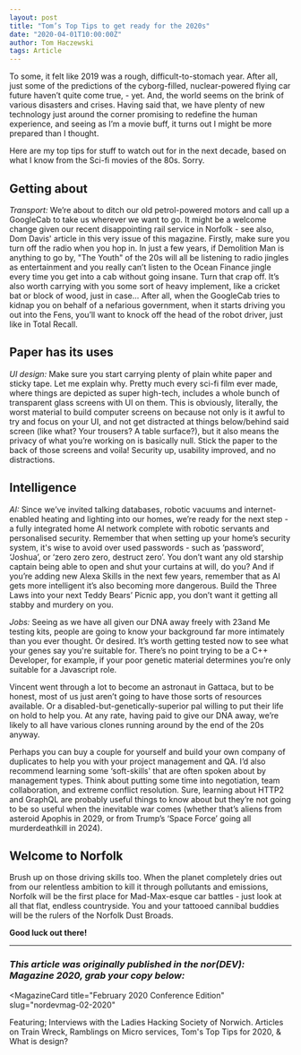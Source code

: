 ```yaml
---
layout: post
title: "Tom’s Top Tips to get ready for the 2020s"
date: "2020-04-01T10:00:00Z"
author: Tom Haczewski
tags: Article
---
```


To some, it felt like 2019 was a rough, difficult-to-stomach year. After all, just some of the predictions of the cyborg-filled, nuclear-powered flying car future haven’t quite come true, - yet. And, the world seems on the brink of various disasters and crises. Having said that, we have plenty of new technology just around the corner promising to redefine the human experience, and seeing as I’m a movie buff, it turns out I might be more prepared than I thought.

Here are my top tips for stuff to watch out for in the next decade, based on what I know from the Sci-fi movies of the 80s. Sorry.

## Getting about

_Transport:_ We’re about to ditch our old petrol-powered motors and call up a GoogleCab to take us wherever we want to go. It might be a welcome change given our recent disappointing rail service in Norfolk - see also, Dom Davis' article in this very issue of this magazine. Firstly, make sure you turn off the radio when you hop in. In just a few years, if Demolition Man is anything to go by, "The Youth" of the 20s will all be listening to radio jingles as entertainment and you really can’t listen to the Ocean Finance jingle every time you get into a cab without going insane. Turn that crap off. It’s also worth carrying with you some sort of heavy implement, like a cricket bat or block of wood, just in case… After all, when the GoogleCab tries to kidnap you on behalf of a nefarious government, when it starts driving you out into the Fens, you’ll want to knock off the head of the robot driver, just like in Total Recall.

## Paper has its uses

_UI design:_ Make sure you start carrying plenty of plain white paper and sticky tape. Let me explain why. Pretty much every sci-fi film ever made, where things are depicted as super high-tech, includes a whole bunch of transparent glass screens with UI on them. This is obviously, literally, the worst material to build computer screens on because not only is it awful to try and focus on your UI, and not get distracted at things below/behind said screen (like what? Your trousers? A table surface?), but it also means the privacy of what you’re working on is basically null. Stick the paper to the back of those screens and voila! Security up, usability improved, and no distractions.

## Intelligence

_AI:_ Since we’ve invited talking databases, robotic vacuums and internet-enabled heating and lighting into our homes, we’re ready for the next step - a fully integrated home AI network complete with robotic servants and personalised security. Remember that when setting up your home’s security system, it's wise to avoid over used passwords - such as ‘password’, ‘Joshua’, or ‘zero zero zero, destruct zero’. You don’t want any old starship captain being able to open and shut your curtains at will, do you? And if you’re adding new Alexa Skills in the next few years, remember that as AI gets more intelligent it’s also becoming more dangerous.  Build the Three Laws into your next Teddy Bears’ Picnic app, you don’t want it getting all stabby and murdery on you.

_Jobs:_ Seeing as we have all given our DNA away freely with 23and Me testing kits, people are going to know your background far more intimately than you ever thought. Or desired. It’s worth getting tested now to see what your genes say you're suitable for. There’s no point trying to be a C++ Developer, for example, if your poor genetic material determines you’re only suitable for a Javascript role.

Vincent went through a lot to become an astronaut in Gattaca, but to be honest, most of us just aren’t going to have those sorts of resources available. Or a disabled-but-genetically-superior pal willing to put their life on hold to help you. At any rate, having paid to give our DNA away, we’re likely to all have various clones running around by the end of the 20s anyway.

Perhaps you can buy a couple for yourself and build your own company of duplicates to help you with your project management and QA. I’d also recommend learning some ‘soft-skills' that are often spoken about by management types. Think about putting some time into negotiation, team collaboration, and extreme conflict resolution. Sure, learning about HTTP2 and GraphQL are probably useful things to know about but they’re not going to be so useful when the inevitable war comes (whether that’s aliens from asteroid Apophis in 2029, or from Trump’s ‘Space Force’ going all murderdeathkill in 2024).

## Welcome to Norfolk

Brush up on those driving skills too. When the planet completely dries out from our relentless ambition to kill it through pollutants and emissions, Norfolk will be the first place for Mad-Max-esque car battles - just look at all that flat, endless countryside. You and your tattooed cannibal buddies will be the rulers of the Norfolk Dust Broads.

**Good luck out there!**

---

### _This article was originally published in the nor(DEV): Magazine 2020, grab your copy below:_


<MagazineCard
  title="February 2020 Conference Edition"
  slug="nordevmag-02-2020"
>
  <p>
    Featuring; Interviews with the Ladies Hacking Society of
    Norwich. Articles on Train Wreck, Ramblings on Micro services,
    Tom's Top Tips for 2020, &amp; What is design?
  </p>
</MagazineCard>